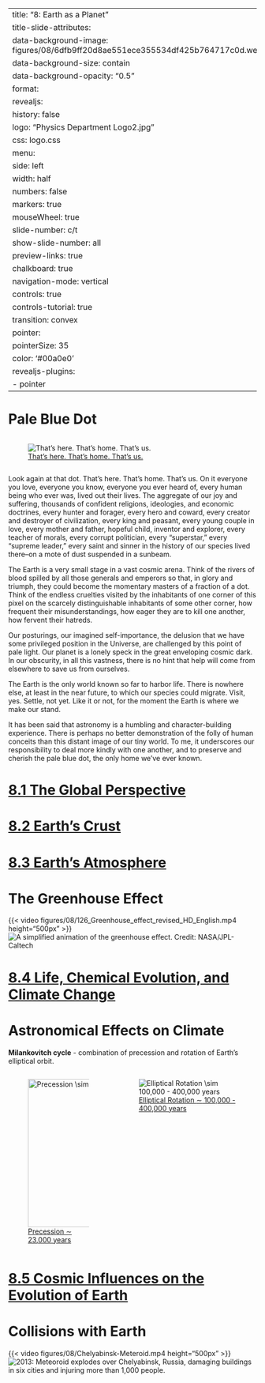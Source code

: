 
---
title: "8: Earth as a Planet"
title-slide-attributes:
    data-background-image: figures/08/6dfb9ff20d8ae551ece355534df425b764717c0d.webp
    data-background-size: contain
    data-background-opacity: "0.5"
format:
  revealjs:
    history: false
    logo: "Physics Department Logo2.jpg"
    css: logo.css
    menu:
      side: left
      width: half
      numbers: false
      markers: true
    mouseWheel: true
    slide-number: c/t 
    show-slide-number: all
    preview-links: true
    chalkboard: true
    navigation-mode: vertical
    controls: true
    controls-tutorial: true
    transition: convex
    pointer:
      pointerSize: 35
      color: '#00a0e0'
revealjs-plugins:
  - pointer
---

# Pale Blue Dot

:::: {.columns}
::: {.column width="60%"}
::: {.callout-note appearance="minimal"}
![[That's here. That's home. That's us.](https://www.planetary.org/worlds/pale-blue-dot) ](figures/08/pale-blue-dot.jpg){#fig-pale-blue-dot fig-align="center"}
::: 
:::
::::

::: {.notes}
Look again at that dot. That's here. That's home. That's us. On it everyone you love, everyone you know, everyone you ever heard of, every human being who ever was, lived out their lives. The aggregate of our joy and suffering, thousands of confident religions, ideologies, and economic doctrines, every hunter and forager, every hero and coward, every creator and destroyer of civilization, every king and peasant, every young couple in love, every mother and father, hopeful child, inventor and explorer, every teacher of morals, every corrupt politician, every "superstar," every "supreme leader," every saint and sinner in the history of our species lived there--on a mote of dust suspended in a sunbeam.

The Earth is a very small stage in a vast cosmic arena. Think of the rivers of blood spilled by all those generals and emperors so that, in glory and triumph, they could become the momentary masters of a fraction of a dot. Think of the endless cruelties visited by the inhabitants of one corner of this pixel on the scarcely distinguishable inhabitants of some other corner, how frequent their misunderstandings, how eager they are to kill one another, how fervent their hatreds.

Our posturings, our imagined self-importance, the delusion that we have some privileged position in the Universe, are challenged by this point of pale light. Our planet is a lonely speck in the great enveloping cosmic dark. In our obscurity, in all this vastness, there is no hint that help will come from elsewhere to save us from ourselves.

The Earth is the only world known so far to harbor life. There is nowhere else, at least in the near future, to which our species could migrate. Visit, yes. Settle, not yet. Like it or not, for the moment the Earth is where we make our stand.

It has been said that astronomy is a humbling and character-building experience. There is perhaps no better demonstration of the folly of human conceits than this distant image of our tiny world. To me, it underscores our responsibility to deal more kindly with one another, and to preserve and cherish the pale blue dot, the only home we've ever known.
:::

# [8.1 The Global Perspective](https://openstax.org/books/astronomy-2e/pages/8-1-the-global-perspective)

# {background-image="figures/08/old08-pg_0026.svg" background-size="75%"}
# {background-image="figures/08/old08-pg_0020.svg" background-size="75%"}
# {background-image="figures/08/old08-pg_0021.svg" background-size="75%"}
# {background-image="figures/08/old08-pg_0022.svg" background-size="75%"}
# {background-image="figures/08/old08-pg_0023.svg" background-size="75%"}
# {background-image="figures/08/old08-pg_0028.svg" background-size="75%"}


# [8.2 Earth's Crust](https://openstax.org/books/astronomy-2e/pages/8-2-earths-crust)

# {background-image="figures/08/old08-pg_0029.svg" background-size="75%"}
# {background-image="figures/08/old08-pg_0030.svg" background-size="75%"}
# {background-image="figures/08/old08-pg_0031.svg" background-size="75%"}
# {background-image="figures/08/old08-pg_0032.svg" background-size="75%"}
# {background-image="figures/08/old08-pg_0036.svg" background-size="75%"}
# {background-image="figures/08/old08-pg_0037.svg" background-size="75%"}

# [8.3 Earth's Atmosphere](https://openstax.org/books/astronomy-2e/pages/8-3-earths-atmosphere)

# {background-image="figures/08/old09-pg_0005.svg" background-size="75%"}
# {background-image="figures/08/old09-pg_0006.svg" background-size="75%"}
# {background-image="figures/08/old09-pg_0007.svg" background-size="75%"}
# {background-image="figures/08/old09-pg_0008.svg" background-size="75%"}
# {background-image="figures/08/old09-pg_0009.svg" background-size="75%"}
# {background-image="figures/08/old09-pg_0010.svg" background-size="75%"}
# {background-image="figures/08/old09-pg_0011.svg" background-size="75%"}
# {background-image="figures/08/old09-pg_0012.svg" background-size="75%"}
# The Greenhouse Effect 

{{< video figures/08/126_Greenhouse_effect_revised_HD_English.mp4 height="500px" >}}
![[A simplified animation of the greenhouse effect. Credit: NASA/JPL-Caltech](https://climate.nasa.gov/causes/) ](){#fig-greenhouse-animation fig-align="center"}

# {background-image="figures/08/old09-pg_0015.svg" background-size="75%"}
# {background-image="figures/08/old09-pg_0016.svg" background-size="75%"}
# {background-image="figures/08/old09-pg_0018.svg" background-size="75%"}
# {background-image="figures/08/old09-pg_0019.svg" background-size="75%"}
# {background-image="figures/08/old09-pg_0020.svg" background-size="75%"}
# {background-image="figures/08/old09-pg_0021.svg" background-size="75%"}
# {background-image="figures/08/old09-pg_0024.svg" background-size="75%"}
# {background-image="figures/08/old09-pg_0025.svg" background-size="75%"}

# [8.4 Life, Chemical Evolution, and Climate Change](https://openstax.org/books/astronomy-2e/pages/8-4-life-chemical-evolution-and-climate-change)

# {background-image="figures/08/old09-pg_0039.svg" background-size="75%"}

# Astronomical Effects on Climate

**Milankovitch cycle** - combination of precession and rotation of Earth's elliptical orbit.

:::: {.columns}

::: {.column width="35%"}
::: {.callout-note appearance="minimal"}
![[Precession $\sim$ 23,000 years](https://en.wikipedia.org/wiki/File:Earth_obliquity_range.svg) ](figures/08/Earth_obliquity_range.svg){#fig-earth-precession fig-align="center" height=300px}
::: 
:::
::: {.column width="50%"}

::: {.callout-note appearance="minimal"}
![[Elliptical Rotation $\sim$ 100,000 -  400,000 years](https://commons.wikimedia.org/wiki/File:Precessing_Kepler_orbit_280frames_e0.6_smaller.gif) ](figures/08/Precessing_Kepler_orbit_280frames_e0.6_smaller.gif){#fig-elliptic-rotation fig-align="center"}
::: 
:::

::::


# {background-image="figures/08/old09-pg_0041.svg" background-size="75%"}
# {background-image="figures/08/old09-pg_0042.svg" background-size="75%"}
# {background-image="figures/08/old09-pg_0043.svg" background-size="75%"}
# {background-image="figures/08/old09-pg_0044.svg" background-size="75%"}
# {background-image="figures/08/old09-pg_0045.svg" background-size="75%"}
# {background-image="figures/08/old09-pg_0046.svg" background-size="75%"}
# {background-image="figures/08/old09-pg_0047.svg" background-size="75%"}
# {background-image="figures/08/old09-pg_0048.svg" background-size="75%"}
# {background-image="figures/08/old09-pg_0049.svg" background-size="75%"}

# [8.5 Cosmic Influences on the Evolution of Earth](https://openstax.org/books/astronomy-2e/pages/8-5-cosmic-influences-on-the-evolution-of-earth)

# {background-image="figures/08/old12-pg_0057.svg" background-size="75%"}
# {background-image="figures/08/old12-pg_0058.svg" background-size="75%"}
# Collisions with Earth

{{< video figures/08/Chelyabinsk-Meteroid.mp4 height="500px" >}}
![[2013: Meteoroid explodes over Chelyabinsk, Russia, damaging buildings in six cities and injuring more than 1,000 people. ](https://en.wikipedia.org/wiki/Chelyabinsk_meteor) ](){#fig-meteroid fig-align="center"}


# {background-image="figures/08/old12-pg_0060.svg" background-size="75%"}
# {background-image="figures/08/old12-pg_0061.svg" background-size="75%"}
# {background-image="figures/08/old12-pg_0062.svg" background-size="75%"}
# {background-image="figures/08/old12-pg_0063.svg" background-size="75%"}
# {background-image="figures/08/old12-pg_0064.svg" background-size="75%"}
# {background-image="figures/08/old12-pg_0065.svg" background-size="75%"}

